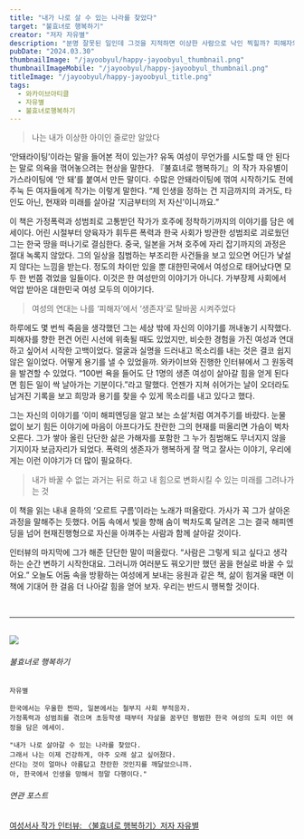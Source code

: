 ```yaml
---
title: "내가 나로 살 수 있는 나라를 찾았다"
target: "불효녀로 행복하기"
creator: "저자 자유별"
description: "분명 잘못된 일인데 그것을 지적하면 이상한 사람으로 낙인 찍힐까? 피해자의 목소리는 지우고, 가해자의 잘못은 덮기 바쁜 한국 사회에서 어린 시절부터 폭력과 성범죄에 시달린 저자는 늘 죽음을 생각했다."
pubDate: "2024.03.30"
thumbnailImage: "/jayoobyul/happy-jayoobyul_thumbnail.png"
thumbnailImageMobile: "/jayoobyul/happy-jayoobyul_thumbnail.png"
titleImage: "/jayoobyul/happy-jayoobyul_title.png"
tags:
  - 와카이브아티클
  - 자유별
  - 불효녀로행복하기
---
```


> 나는 내가 이상한 아이인 줄로만 알았다

‘안돼라이팅’이라는 말을 들어본 적이 있는가? 유독 여성이 무언가를 시도할 때 안 된다는 말로 의욕을 꺾어놓으려는 현상을 말한다. 『불효녀로 행복하기』의 작가 자유별이 가스라이팅에 ‘안 돼’를 붙여서 만든 말이다. 수많은 안돼라이팅에 꺾여 시작하기도 전에 주눅 든 여자들에게 작가는 이렇게 말한다. “제 인생을 정하는 건 지금까지의 과거도, 타인도 아닌, 현재와 미래를 살아갈 ‘지금부터의 저 자신’이니까요.”

이 책은 가정폭력과 성범죄로 고통받던 작가가 호주에 정착하기까지의 이야기를 담은 에세이다. 어린 시절부터 양육자가 휘두른 폭력과 한국 사회가 방관한 성범죄로 괴로웠던 그는 한국 땅을 떠나기로 결심한다. 중국, 일본을 거쳐 호주에 자리 잡기까지의 과정은 절대 녹록지 않았다. 그의 일상을 침범하는 부조리한 사건들을 보고 있으면 어딘가 낯설지 않다는 느낌을 받는다. 정도의 차이만 있을 뿐 대한민국에서 여성으로 태어났다면 모두 한 번쯤 겪었을 일들이다. 이것은 한 여성만의 이야기가 아니다. 가부장제 사회에서 억압 받아온 대한민국 여성 모두의 이야기다.

> 여성의 연대는 나를 ‘피해자’에서 ‘생존자’로 탈바꿈 시켜주었다

하루에도 몇 번씩 죽음을 생각했던 그는 세상 밖에 자신의 이야기를 꺼내놓기 시작했다. 피해자를 향한 편견 어린 시선에 위축될 때도 있었지만, 비슷한 경험을 가진 여성과 연대하고 싶어서 시작한 고백이었다. 얼굴과 실명을 드러내고 목소리를 내는 것은 결코 쉽지 않은 일이었다. 어떻게 용기를 낼 수 있었을까. 와카이브와 진행한 인터뷰에서 그 원동력을 발견할 수 있었다. “100번 욕을 들어도 단 1명의 생존 여성이 살아갈 힘을 얻게 된다면 힘든 일이 싹 날아가는 기분이다.”라고 말했다. 언젠가 지쳐 쉬어가는 날이 오더라도 남겨진 기록을 보고 희망과 용기를 찾을 수 있게 목소리를 내고 있다고 했다.

그는 자신의 이야기를 ‘이미 해피엔딩을 알고 보는 소설’처럼 여겨주기를 바랐다. 눈물 없이 보기 힘든 이야기에 마음이 아프다가도 찬란한 그의 현재를 떠올리면 가슴이 벅차오른다. 그가 쌓아 올린 단단한 삶은 가해자를 포함한 그 누가 침범해도 무너지지 않을 기지이자 보금자리가 되었다. 폭력의 생존자가 행복하게 잘 먹고 잘사는 이야기, 우리에게는 이런 이야기가 더 많이 필요하다.

> 내가 바꿀 수 없는 과거는 뒤로 하고
> 내 힘으로 변화시킬 수 있는 미래를 그려나가는 것

이 책을 읽는 내내 윤하의 ‘오르트 구름’이라는 노래가 떠올랐다. 가사가 꼭 그가 살아온 과정을 말해주는 듯했다. 어둠 속에서 빛을 향해 숨이 벅차도록 달려온 그는 결국 해피엔딩을 넘어 현재진행형으로 자신을 아껴주는 사람과 함께 살아갈 것이다.

인터뷰의 마지막에 그가 해준 단단한 말이 떠올랐다. “사람은 그렇게 되고 싶다고 생각하는 순간 변하기 시작한대요. 그러니까 여러분도 꿔오기만 했던 꿈을 현실로 바꿀 수 있어요.” 오늘도 어둠 속을 방황하는 여성에게 보내는 응원과 같은 책, 삶이 힘겨울 때면 이 책에 기대어 한 걸음 더 나아갈 힘을 얻어 보자. 우리는 반드시 행복할 것이다.

<br />

---

<br />

<div class="target_introduce">
  <img src="/jayoobyul/happy-jayoobyul_book.jpg" />

  <div>
    <h6>불효녀로 행복하기</h6>

    자유별

    한국에서는 우울한 찐따, 일본에서는 철부지 사회 부적응자.
    가정폭력과 성범죄를 겪으며 초등학생 때부터 자살을 꿈꾸던 평범한 한국 여성의 도피 이민 여정을 담은 에세이.

    "내가 나로 살아갈 수 있는 나라를 찾았다.
    그래서 나는 이제 건강하게, 아주 오래 살고 싶어졌다.
    산다는 것이 얼마나 아름답고 찬란한 것인지를 깨달았으니까.
    아, 한국에서 인생을 망해서 정말 다행이다."

  </div>
</div>

<div class="relations">
  <h6>연관 포스트</h6>
  <a href="/interview/jayoobyul/">
    여성서사 작가 인터뷰: 〈불효녀로 행복하기〉저자 자유별
  </a>
</div>
